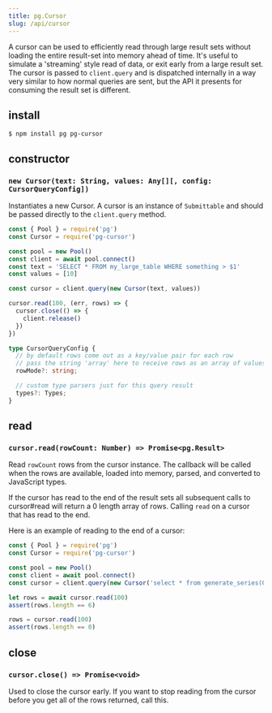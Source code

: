 ```yaml
---
title: pg.Cursor
slug: /api/cursor
---
```


A cursor can be used to efficiently read through large result sets without loading the entire result-set into memory ahead of time. It's useful to simulate a 'streaming' style read of data, or exit early from a large result set. The cursor is passed to `client.query` and is dispatched internally in a way very similar to how normal queries are sent, but the API it presents for consuming the result set is different.

## install

```
$ npm install pg pg-cursor
```

## constructor

### `new Cursor(text: String, values: Any[][, config: CursorQueryConfig])`

Instantiates a new Cursor. A cursor is an instance of `Submittable` and should be passed directly to the `client.query` method.

```js
const { Pool } = require('pg')
const Cursor = require('pg-cursor')

const pool = new Pool()
const client = await pool.connect()
const text = 'SELECT * FROM my_large_table WHERE something > $1'
const values = [10]

const cursor = client.query(new Cursor(text, values))

cursor.read(100, (err, rows) => {
  cursor.close(() => {
    client.release()
  })
})
```

```ts
type CursorQueryConfig {
  // by default rows come out as a key/value pair for each row
  // pass the string 'array' here to receive rows as an array of values
  rowMode?: string;

  // custom type parsers just for this query result
  types?: Types;
}
```

## read

### `cursor.read(rowCount: Number) => Promise<pg.Result>`

Read `rowCount` rows from the cursor instance. The callback will be called when the rows are available, loaded into memory, parsed, and converted to JavaScript types.

If the cursor has read to the end of the result sets all subsequent calls to cursor#read will return a 0 length array of rows. Calling `read` on a cursor that has read to the end.

Here is an example of reading to the end of a cursor:

```js
const { Pool } = require('pg')
const Cursor = require('pg-cursor')

const pool = new Pool()
const client = await pool.connect()
const cursor = client.query(new Cursor('select * from generate_series(0, 5)'))

let rows = await cursor.read(100)
assert(rows.length == 6)

rows = cursor.read(100)
assert(rows.length == 0)
```

## close

### `cursor.close() => Promise<void>`

Used to close the cursor early. If you want to stop reading from the cursor before you get all of the rows returned, call this.
